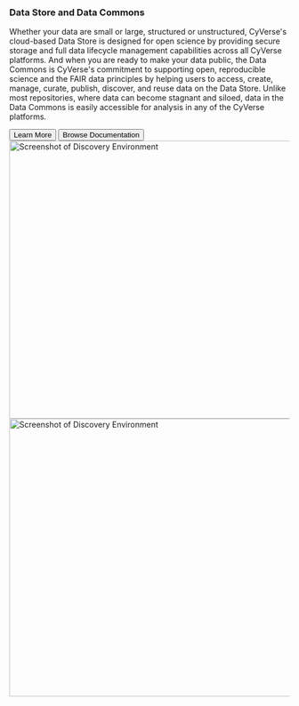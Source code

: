 <div id="Data" className="mt-5">
  <div className="px-4 pt-5 my-5 brder-bottom">
    <h3 className="display-6 text-center mb-4">Data Store and Data Commons</h3>
    <div className="mx-auto">
      <p className="text-sm-start text-center">
        Whether your data are small or large, structured or unstructured, CyVerse's cloud-based Data Store is designed for open science by providing secure storage and full data lifecycle management capabilities across all CyVerse platforms. And when you are ready to make your data public, the Data Commons is CyVerse's commitment to supporting open, reproducible science and the FAIR data principles by helping users to access, create, manage, curate, publish, discover, and reuse data on the Data Store. Unlike most repositories, where data can become stagnant and siloed, data in the Data Commons is easily accessible for analysis in any of the CyVerse platforms.
      </p>
      <div className="d-grid gap-2 d-sm-flex justify-content-sm-center mb-5">
        <button type="button" className="btn btn-primary btn-lg px-4 me-sm-3">
          Learn More
        </button>
        <button type="button" className="btn btn-outline-secondary btn-lg px-4">
          Browse Documentation
        </button>
      </div>
    </div>
    <div className="overflow-hidden">
      <div className="px-5 text-center">
        <div className="row">
          <div className="col d-none d-sm-block d-xs-block">
            <img
              src="/images/DataStore.png"
              className="img-fluid border rounded-3 shadow-lg mb-4 mb-sm-2 mb-xs-2"
              alt="Screenshot of Discovery Environment"
              loading="lazy"
              width="700"
              height="500"
            />
          </div>
          <div className="col d-none d-sm-block d-xs-block">
            <img
              src="/images/DataCommons.png"
              className="img-fluid border rounded-3 shadow-lg mb-4 mb-sm-2 mb-xs-2"
              alt="Screenshot of Discovery Environment"
              loading="lazy"
              width="700"
              height="500"
            />
          </div>
        </div>
      </div>
    </div>
  </div>
</div>
